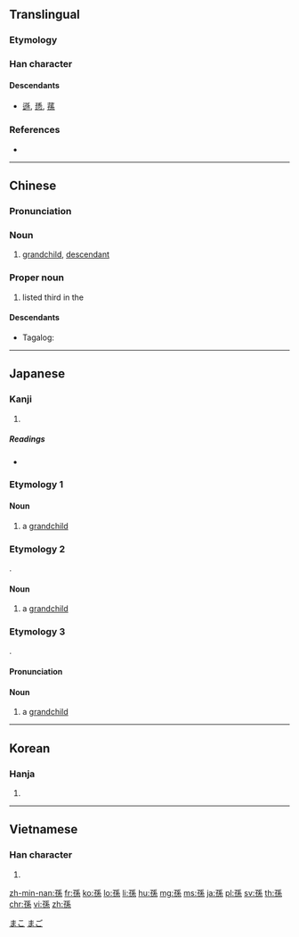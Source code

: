 {{character info/new}}
==Translingual==

===Etymology===
{{Han compound|子|系|t1=son|t2=continue|ls=ic}}

===Han character===
{{Han char|rn=39|rad=子|as=07|sn=10|four=12493|canj=NDHVF|ids=⿰子系}}

====Descendants====
* [[遜]], [[愻]], [[蓀]]

===References===
* {{Han ref|kx=0279.230|dkj=06987|dj=0548.190|hdz=21016.050|uh=5B6B|ud=23403|bh=AE5D|bd=44637}}

----

==Chinese==
{{zh-forms|s=孙}}

===Pronunciation===
{{zh-pron
|m=sūn,Sūn
|c=syun1
|h=
|mn=sun
|w=
|mc=y
|oc=y
|ma=|ma2=
|cat=n,pn
}}

===Noun===
{{zh-noun}}

# [[grandchild]], [[descendant]]

===Proper noun===
{{zh-proper noun}}

# {{surname|lang=zh|dot=,}} listed third in the ''{{w|Baijiaxing}}''

====Descendants====
* {{qualifier|Hokkien dialect}} Tagalog: {{l|tl|Suan}}

----

==Japanese==
===Kanji===
{{ja-kanji|grade=4|rs=子07}}

# {{defn|lang=ja|sort=子07}}

=====Readings=====
* {{ja-readings|goon=[[そん]] (son)|kanon=[[そん]] (son)|kun=[[まご]] (mago)}}

===Etymology 1===
{{ja-kanjitab|むまご|yomi=k}}
{{rfe|lang=ja}}

====Noun====
{{ja-noun|むまご}}

# a [[grandchild]]

===Etymology 2===
{{ja-kanjitab|うまご|yomi=k}}
{{IPAchar|mumago → umago}}.

====Noun====
{{ja-noun|うまご}}

# a [[grandchild]]

===Etymology 3===
{{ja-kanjitab|まご|yomi=k}}
{{IPAchar|umago → mago}}.

====Pronunciation====
{{ja-pron|acc=2|y=k|まご}}

====Noun====
{{ja-noun|まご}}

# a [[grandchild]]

[[Category:1000 Japanese basic words|まこ]]
[[Category:ja:Family|まご]]

----

==Korean==

===Hanja===
{{ko-hanja|hangeul=손|rv=son|mr=son}}

# {{defn|lang=ko|sort=子07}}

----

==Vietnamese==

===Han character===
{{vi-readings|rs=子07|hanviet=[[tôn]], [[cháu]], [[tun]]}}

# {{defn|vi}}

[[zh-min-nan:孫]]
[[fr:孫]]
[[ko:孫]]
[[lo:孫]]
[[li:孫]]
[[hu:孫]]
[[mg:孫]]
[[ms:孫]]
[[ja:孫]]
[[pl:孫]]
[[sv:孫]]
[[th:孫]]
[[chr:孫]]
[[vi:孫]]
[[zh:孫]]